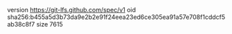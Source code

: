 version https://git-lfs.github.com/spec/v1
oid sha256:b455a5d3b73da9e2b2e91f24eea23ed6ce305ea91a57e708f1cddcf5ab38c8f7
size 7615
